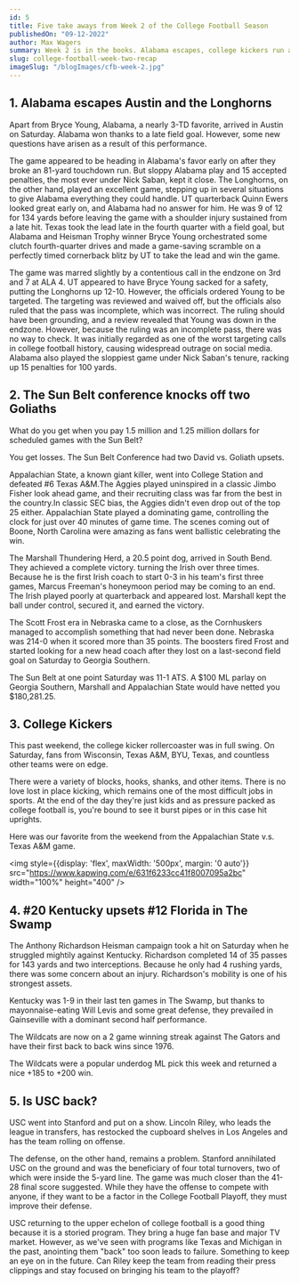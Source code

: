 ```yaml
---
id: 5
title: Five take aways from Week 2 of the College Football Season
publishedOn: "09-12-2022"
author: Max Wagers
summary: Week 2 is in the books. Alabama escapes, college kickers run amok. The Sun Belt is the new power 5, and is USC back?
slug: college-football-week-two-recap
imageSlug: "/blogImages/cfb-week-2.jpg"
---
```


<h2 style={{ backgroundColor: "black", color: "white", padding: "20px" }}>
  1. Alabama escapes Austin and the Longhorns
</h2>
<div style={{ fontFamily: "monospace", margin: "0 24px" }}>
  Apart from Bryce Young, Alabama, a nearly 3-TD favorite, arrived in Austin on Saturday. Alabama won thanks to a late field goal. However, some new questions have arisen as a result of this performance.

The game appeared to be heading in Alabama's favor early on after they broke an 81-yard touchdown run. But sloppy Alabama play and 15 accepted penalties, the most ever under Nick Saban, kept it close. The Longhorns, on the other hand, played an excellent game, stepping up in several situations to give Alabama everything they could handle. UT quarterback Quinn Ewers looked great early on, and Alabama had no answer for him. He was 9 of 12 for 134 yards before leaving the game with a shoulder injury sustained from a late hit. Texas took the lead late in the fourth quarter with a field goal, but Alabama and Heisman Trophy winner Bryce Young orchestrated some clutch fourth-quarter drives and made a game-saving scramble on a perfectly timed cornerback blitz by UT to take the lead and win the game.

The game was marred slightly by a contentious call in the endzone on 3rd and 7 at ALA 4. UT appeared to have Bryce Young sacked for a safety, putting the Longhorns up 12-10. However, the officials ordered Young to be targeted. The targeting was reviewed and waived off, but the officials also ruled that the pass was incomplete, which was incorrect. The ruling should have been grounding, and a review revealed that Young was down in the endzone. However, because the ruling was an incomplete pass, there was no way to check. It was initially regarded as one of the worst targeting calls in college football history, causing widespread outrage on social media. Alabama also played the sloppiest game under Nick Saban's tenure, racking up 15 penalties for 100 yards.

</div>

<h2 style={{ backgroundColor: "black", color: "white", padding: "20px" }}>
  2. The Sun Belt conference knocks off two Goliaths
</h2>
<div style={{ fontFamily: "monospace", margin: "0 24px" }}>
  What do you get when you pay 1.5 million and 1.25 million dollars for scheduled games with the Sun Belt?

You get losses. The Sun Belt Conference had two David vs. Goliath upsets.

Appalachian State, a known giant killer, went into College Station and defeated #6 Texas A&M.The Aggies played uninspired in a classic Jimbo Fisher look ahead game, and their recruiting class was far from the best in the country.In classic SEC bias, the Aggies didn't even drop out of the top 25 either. Appalachian State played a dominating game, controlling the clock for just over 40 minutes of game time. The scenes coming out of Boone, North Carolina were amazing as fans went ballistic celebrating the win.

The Marshall Thundering Herd, a 20.5 point dog, arrived in South Bend. They achieved a complete victory. turning the Irish over three times. Because he is the first Irish coach to start 0-3 in his team's first three games, Marcus Freeman's honeymoon period may be coming to an end. The Irish played poorly at quarterback and appeared lost. Marshall kept the ball under control, secured it, and earned the victory.

The Scott Frost era in Nebraska came to a close, as the Cornhuskers managed to accomplish something that had never been done. Nebraska was 214-0 when it scored more than 35 points. The boosters fired Frost and started looking for a new head coach after they lost on a last-second field goal on Saturday to Georgia Southern.

The Sun Belt at one point Saturday was 11-1 ATS. A $100 ML parlay on Georgia Southern, Marshall and Appalachian State would have netted you $180,281.25.

</div>

<h2 style={{ backgroundColor: "black", color: "white", padding: "20px" }}>
  3. College Kickers
</h2>
<div style={{ fontFamily: "monospace", margin: "0 24px" }}>
  This past weekend, the college kicker rollercoaster was in full swing. On Saturday, fans from Wisconsin, Texas A&M, BYU, Texas, and countless other teams were on edge.

There were a variety of blocks, hooks, shanks, and other items. There is no love lost in place kicking, which remains one of the most difficult jobs in sports. At the end of the day they're just kids and as pressure packed as college football is, you're bound to see it burst pipes or in this case hit uprights.

Here was our favorite from the weekend from the Appalachian State v.s. Texas A&M game.

<img style={{display: 'flex', maxWidth: '500px', margin: '0 auto'}} src="https://www.kapwing.com/e/631f6233cc41f8007095a2bc" width="100%" height="400" />
</div>

<h2 style={{ backgroundColor: "black", color: "white", padding: "20px" }}>
  4. #20 Kentucky upsets #12 Florida in The Swamp
</h2>
<div style={{ fontFamily: "monospace", margin: "0 24px" }}>

The Anthony Richardson Heisman campaign took a hit on Saturday when he struggled mightily against Kentucky. Richardson completed 14 of 35 passes for 143 yards and two interceptions. Because he only had 4 rushing yards, there was some concern about an injury. Richardson's mobility is one of his strongest assets.

Kentucky was 1-9 in their last ten games in The Swamp, but thanks to mayonnaise-eating Will Levis and some great defense, they prevailed in Gainseville with a dominant second half performance.

The Wildcats are now on a 2 game winning streak against The Gators and have their first back to back wins since 1976.

The Wildcats were a popular underdog ML pick this week and returned a nice +185 to +200 win.

</div>

<h2 style={{ backgroundColor: "black", color: "white", padding: "20px" }}>
  5. Is USC back?
</h2>
<div style={{ fontFamily: "monospace", margin: "0 24px" }}>
  USC went into Stanford and put on a show. Lincoln Riley, who leads the league in transfers, has restocked the cupboard shelves in Los Angeles and has the team rolling on offense.

The defense, on the other hand, remains a problem. Stanford annihilated USC on the ground and was the beneficiary of four total turnovers, two of which were inside the 5-yard line. The game was much closer than the 41-28 final score suggested. While they have the offense to compete with anyone, if they want to be a factor in the College Football Playoff, they must improve their defense.

USC returning to the upper echelon of college football is a good thing because it is a storied program. They bring a huge fan base and major TV market. However, as we've seen with programs like Texas and Michigan in the past, anointing them "back" too soon leads to failure. Something to keep an eye on in the future. Can Riley keep the team from reading their press clippings and stay focused on bringing his team to the playoff?

</div>
